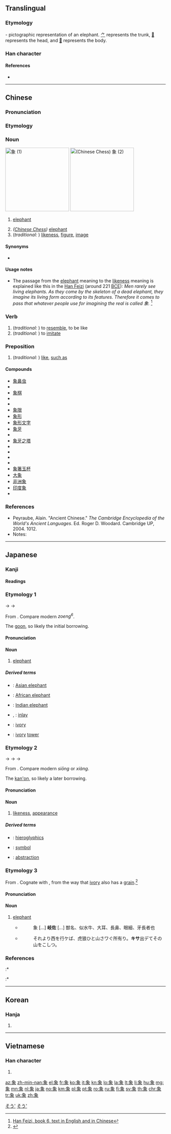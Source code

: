 {{character info/new}}
==Translingual==
{{stroke order|strokes=11}}

===Etymology===
{{Han etyl}}
{{liushu|p}} - pictographic representation of an elephant. [[⺈]] represents the trunk, [[𫩏]] represents the head, and [[𧰨]] represents the body.

===Han character===
{{Han char|rn=152|rad=豕|as=05|sn=11|snj=12|canj=NAPO|four=27232|ids=⿳⺈𫩏𧰨}}

====References====
* {{Han ref|kx=1195.210|dkj=36372|dj=1658.010|hdz=63611.090|uh=8C61}}

----

==Chinese==
{{zh-forms}}
{{wikipedia|lang=zh|象}}
{{wikipedia|lang=yue|象}}
{{wikipedia|lang=gan|象}}

===Pronunciation===
{{zh-pron
|m=xiàng
|ma=y
|c=zoeng6
|h=pfs=siong
|mn=chhiūⁿ/siūⁿ/siōng/sióng/siòng
|mn_note=siōng is literary, siūⁿ is a cognate
|w=3zian
|mc=y
|oc=y
|cat=n,v,prep
}}

===Etymology===
{{rfe|lang=zh|Any relation to Burmese {{l|my|ဆင်|tr=hcang}}, Kalmyk {{l|xal|зан}}, Lao {{l|lo|ຊ້າງ}}, Mongolian {{l|mn|sc=Cyrl|заан}}, Shan {{l|sha|ၸၢင်ႉ|tr=tsaang}}, Thai {{l|th|ช้าง|tr=chaang}}?}}

===Noun===
[[Image:Elephant_near_ndutu.jpg|200px|thumb|right|象 (1)]]
[[Image:Xiangqi_Elephant.png|200px|thumb|right|''([[w:Xiangqi|Chinese Chess]])'' 象 (2)]]
{{zh-noun|mw=隻}}

# {{context|Elementary Mandarin|lang=zh|sort=xiang4}} [[elephant]] {{gloss|mammal}}
# ''([[w:Xiangqi|Chinese Chess]])'' [[elephant]]
# (''traditional:'' {{zh-l|像}}) [[likeness]], [[figure]], [[image]]

====Synonyms====
* {{zh-l|大象}}

====Usage notes====
* The passage from the [[elephant]] meaning to the [[likeness]] meaning is explained like this in the [[wikipedia:Han Feizi (book)|Han Feizi]] (around 221 [[BCE]]): ''Men rarely see living elephants. As they come by the skeleton of a dead elephant, they imagine its living form according to its features. Therefore it comes to pass that whatever people use for imagining the real is called 象.'' <ref>[http://www2.iath.virginia.edu/saxon/servlet/SaxonServlet?source=xwomen/texts/hanfei.xml&style=xwomen/xsl/dynaxml.xsl&chunk.id=d2.20&toc.id=d2.20&doc.lang=bilingual Han Feizi, book 6, text in English and in Chinese]</ref>

===Verb===
{{zh-verb}}

# (''traditional:'' {{zh-l|像}}) to [[resemble]], to be like
# (''traditional:'' {{zh-l|像}}) to [[imitate]]

===Preposition===
{{zh-prep}}

# (''traditional:'' {{zh-l|像}}) [[like]], [[such as]]

====Compounds====
{{der-top}}
* [[象鼻虫]]
* {{zh-ts|象齒焚身|象齿焚身}}
* [[象棋]]
* {{zh-ts|象聲詞|象声词}}
* {{zh-ts|象戲|象戏}}
* [[象限]]
* [[象形]]
* [[象形文字]]
* [[象牙]]
* {{zh-ts|象牙寶塔|象牙宝塔}}
* [[象牙之塔]]
* {{zh-ts|象牙質|象牙质}}
* {{zh-ts|象眼兒|象眼儿}}
* {{zh-ts|象徵|象征}}
* {{zh-ts|象徵主義|象征主义}}
* [[象箸玉杯]]
* [[大象]]
* [[非洲象]]
* [[印度象]]
* {{l|cmn|抽象|tr=hōuxiàng}}
{{der-bottom}}

===References===
* Peyraube, Alain. "Ancient Chinese." ''The Cambridge Encyclopedia of the World's Ancient Languages''. Ed. Roger D. Woodard. Cambridge UP, 2004. 1012.
* Notes:
<references/>

{{zh-cat|Elephants|Mammals}}

----

==Japanese==

===Kanji===
{{ja-kanji|grade=4|rs=豕05}}

====Readings====
{{ja-readings
|goon=[[ぞう]] (zō)
|kanon=[[しょう]] (shō)
|kun=[[かたどる]] ([[象る]], katadoru)
|nanori=[[かた]] (kata), [[たか]] (taka)
}}

{{wikipedia|lang=ja}}

===Etymology 1===
{{ja-kanjitab|ぞう|yomi=o}}
{{IPAchar|/zau/}} → {{IPAchar|/zɔː/}} → {{IPAchar|/zoː/}}

From {{etyl|ltc|ja|sort=そう'}} {{m|zh|象|tr=zjang<sup>X</sup>||elephant; image, resemblance}}. Compare modern {{etyl|yue|-}} ''zoeng<sup>6</sup>''.

The [[呉音#Japanese|goon]], so likely the initial borrowing.

====Pronunciation====
{{ja-pron|yomi=goon|ぞう|acc=1|acc_ref=DJR,NHK}}

====Noun====
{{ja-noun|count=頭|ぞう|ゾウ|hhira=ざう}}

# [[elephant]]

=====Derived terms=====
{{der-top}}
* {{ja-r|アジア象|アジアぞう}}: [[Asian elephant]]
* {{ja-r|アフリカ象|アフリカぞう}}: [[African elephant]]
* {{ja-r|インド象|インドぞう}}: [[Indian elephant]]
* {{ja-r|象嵌|ぞうがん}}, {{ja-r|象眼|ぞうがん}}: [[inlay]]
* {{ja-r|象牙|ぞうげ}}: [[ivory]]
* {{ja-r|象牙の塔|ぞうげのとう}}: [[ivory]] [[tower]]
{{der-bottom}}

===Etymology 2===
{{ja-kanjitab|しょう|yomi=o}}
{{IPAchar|/sjau/}} → {{IPAchar|/sjɔː/}} → {{IPAchar|/ɕɔː/}} → {{IPAchar|/ɕoː/}}

From {{etyl|ltc|ja|sort=しょう}} {{m|zh|象|tr=zjang<sup>X</sup>||elephant; image, resemblance}}. Compare modern {{etyl|nan|-}} ''siōng'' or {{etyl|cmn|-}} ''xiàng''.

The [[漢音#Japanese|kan'on]], so likely a later borrowing.

====Pronunciation====
{{ja-pron|yomi=kanon|しょう|acc=1|acc_ref=DJR}}

====Noun====
{{ja-noun|しょう|hhira=しやう}}

# [[likeness]], [[appearance]]

=====Derived terms=====
{{der-top}}
* {{ja-r|象形|しょうけい}}: [[hieroglyphics]]
* {{ja-r|象徴|しょうちょう}}: [[symbol]]
* {{ja-r|抽象|ちゅうしょう}}: [[abstraction]]
{{der-bottom}}

===Etymology 3===
{{ja-kanjitab|きさ|yomi=irr}}
From {{etyl|ojp|ja|sort=きさ}}. Cognate with {{m|ja|橒|tr=kisa||wood grain}}, from the way that [[ivory]] also has a [[grain]].<ref name="KDJ">{{R:Kokugo Dai Jiten}}</ref>

====Pronunciation====
{{ja-pron|yomi=irr|きさ}}

====Noun====
{{ja-noun|きさ}}

# {{context|obsolete|lang=ja|sort=きさ}} [[elephant]]
#* {{RQ:Wamyō Ruijushō|7|52}}
#*: 象 [...] '''岐佐''' [...] 獣名、似水牛、大耳、長鼻、眼細、牙長者也
#* {{RQ:Utsubo Monogatari|Toshikage}}
#*: それより西を行ケば、虎狼ひと山さワぐ所有り。'''キサ'''出デてその山をこしつ。

===References===
<references />
:* {{R:Utsubo Monogatari 1}}
:* {{R:Wamyō Ruijushō}}

[[Category:1000 Japanese basic words|そう']]
[[Category:ja:Elephants|そう']]

----

==Korean==

===Hanja===
{{ko-hanja|hangeul=상|eumhun=|mr=sang|y=sang}}

# {{defn|lang=ko|sort=豕05}}

----

==Vietnamese==

===Han character===
{{vi-hantu|tượng|rs=豕05}}

# {{defn|lang=vi|sort=豕05}}

[[az:象]]
[[zh-min-nan:象]]
[[el:象]]
[[fr:象]]
[[ko:象]]
[[it:象]]
[[kn:象]]
[[lo:象]]
[[la:象]]
[[lt:象]]
[[li:象]]
[[hu:象]]
[[mg:象]]
[[mn:象]]
[[nl:象]]
[[ja:象]]
[[no:象]]
[[km:象]]
[[pl:象]]
[[pt:象]]
[[ro:象]]
[[ru:象]]
[[fi:象]]
[[sv:象]]
[[th:象]]
[[chr:象]]
[[tr:象]]
[[uk:象]]
[[zh:象]]
